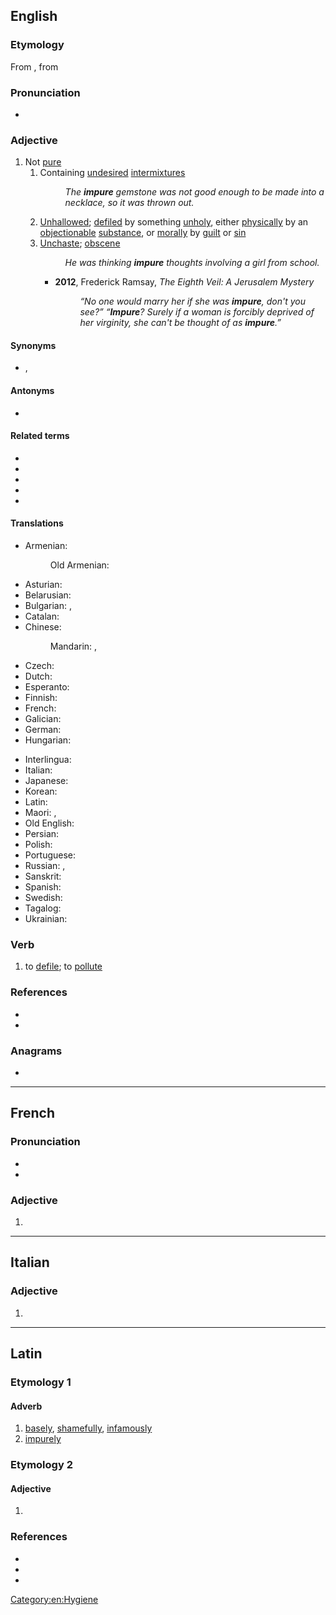 ==English==

===Etymology===
From {{etyl|frm|en}} {{m|frm|impur}}, from {{etyl|la|en}} {{m|la|impurus}}

===Pronunciation===
* {{rhymes|en|ʊə(r)}}

===Adjective===
{{en-adj}}

# Not [[pure]]
## Containing [[undesired]] [[intermixture]]s
##: ''The '''impure''' gemstone was not good enough to be made into a necklace, so it was thrown out.''
## [[unhallowed|Unhallowed]]; [[defile]]d by something [[unholy]], either [[physical]]ly by an [[objectionable]] [[substance]], or [[moral]]ly by [[guilt]] or [[sin]]
## [[unchaste|Unchaste]]; [[obscene]] {{gloss|not according to or not abiding by some system of [[sexual]] [[morality]]}}
##: ''He was thinking '''impure''' thoughts involving a girl from school.''
##* '''2012''', Frederick Ramsay, ''The Eighth Veil: A Jerusalem Mystery''
##*: ''“No one would marry her if she was '''impure''', don't you see?” “'''Impure'''? Surely if a woman is forcibly deprived of her virginity, she can't be thought of as '''impure'''.”''

====Synonyms====
* {{l|en|imperfect}}, {{l|en|tainted}}

====Antonyms====
* {{l|en|pure}}

====Related terms====
* {{l|en|impuration}}
* {{l|en|impurely}}
* {{l|en|impureness}}
* {{l|en|impurify}}
* {{l|en|impurity}}

====Translations====
{{trans-top|not pure}}
* Armenian: {{t+|hy|պիղծ}}
*: Old Armenian: {{t|xcl|պիղծ}}
* Asturian: {{t|ast|impuru}}
* Belarusian: {{t|be|нячы́сты}}
* Bulgarian: {{t+|bg|нечи́ст}}, {{t|bg|с [[при́мес]]}}
* Catalan: {{t+|ca|impur}}
* Chinese:
*: Mandarin: {{t|cmn|[[不]][[純]]}}, {{t|cmn|[[不]][[纯]]|tr=bù chún}}
* Czech: {{t|cs|nečistý}}
* Dutch: {{t+|nl|onzuiver}}
* Esperanto: {{t|eo|malpura}}
* Finnish: {{t+|fi|epäpuhdas}}
* French: {{t+|fr|impur|m}}
* Galician: {{t|gl|impuro}}
* German: {{t|de|unrein}}
* Hungarian: {{t+|hu|szennyezett}}
{{trans-mid}}
* Interlingua: {{t|ia|impur}}
* Italian: {{t+|it|impuro|m}}
* Japanese: {{t+|ja|不潔|tr=ふけつな, fuketsu na|alt=不潔な}}
* Korean: {{t+|ko|불결하다}}
* Latin: {{t|la|impūrus}}
* Maori: {{t|mi|whaipara}}, {{t|mi|paruparu}}
* Old English: {{t|ang|unsȳfre}}
* Persian: {{t-check|fa|ناپاز|tr=nâpâz}}
* Polish: {{t+|pl|nieczysty}}
* Portuguese: {{t+|pt|impuro}}
* Russian: {{t+|ru|нечи́стый}}, {{t|ru|с [[примесь|при́месью]]}}
* Sanskrit: {{t+|sa|अशुद्ध}}
* Spanish: {{t+|es|impuro|m}}
* Swedish: {{t+|sv|oren}}
* Tagalog: {{t|tl|ditagnas}}
* Ukrainian: {{t|uk|нечи́стий}}
{{trans-bottom}}

===Verb===
{{en-verb}}

# {{lb|en|transitive|obsolete}} to [[defile]]; to [[pollute]]

===References===
* {{R:Century 1911}}
* {{R:Webster 1913}}

===Anagrams===
* {{anagrams|en|a=eimpru|rumpie|umpire}}

[[Category:en:Hygiene]]

----

==French==

===Pronunciation===
* {{fr-IPA}}
* {{rhymes|fr|yʁ}}

===Adjective===
{{head|fr|adjective form}}

# {{feminine singular of|fr|impur}}

----

==Italian==

===Adjective===
{{head|it|adjective form|g=f-p}}

# {{adj form of|it|impuro||f|p}}

----

==Latin==

===Etymology 1===

====Adverb====
{{la-adv|impūrē}}

# [[basely]], [[shamefully]], [[infamously]]
# [[impurely]]

===Etymology 2===

====Adjective====
{{la-adj-form|impūre}}

# {{inflection of|la|impūrus||voc|m|s}}

===References===
* {{R:L&S}}
* {{R:Elementary Lewis}}
* {{R:Gaffiot}}